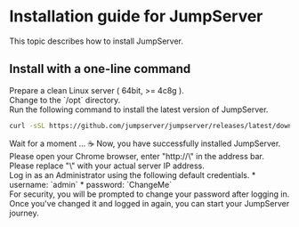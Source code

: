 # Installation guide for JumpServer

This topic describes how to install JumpServer.

## Install with a one-line command

<Steps>

<div>
Prepare a clean Linux server ( 64bit, >= 4c8g ).
</div>

<div>
Change to the `/opt` directory.
</div>

<div>
Run the following command to install the latest version of JumpServer.

```sh
curl -sSL https://github.com/jumpserver/jumpserver/releases/latest/download/quick_start.sh | bash
```
</div>

<div>
Wait for a moment ... ☕️ Now, you have successfully installed JumpServer.
</div>

<div>
Please open your Chrome browser, enter "http://\<your-server-ip\>" in the address bar.
<Alert type="note">
Please replace "\<your-server-ip\>" with your actual server IP address.
</Alert>
</div>

<div>
Log in as an Administrator using the following default credentials.
* username: `admin`
* password: `ChangeMe`
</div>

<div>
For security, you will be prompted to change your password after logging in. Once you've changed it and logged in again, you can start your JumpServer journey.
</div>

</Steps>
